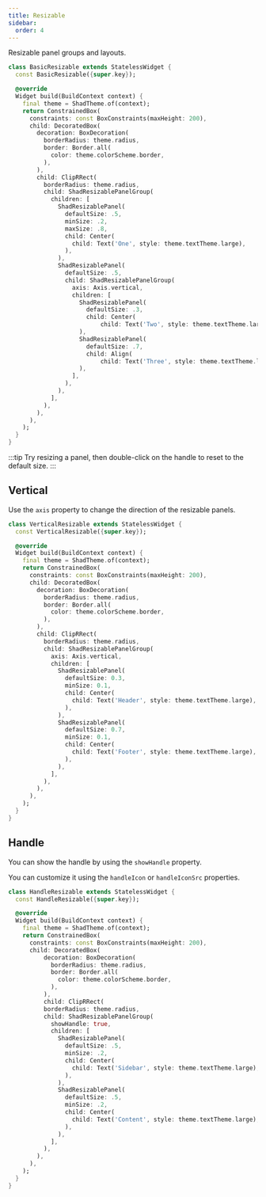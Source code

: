 ```yaml
---
title: Resizable
sidebar:
  order: 4
---
```


Resizable panel groups and layouts.

<Preview src="https://shadcn-ui-playground.pages.dev/resizable?style=basic" minHeight="400px">

```dart
class BasicResizable extends StatelessWidget {
  const BasicResizable({super.key});

  @override
  Widget build(BuildContext context) {
    final theme = ShadTheme.of(context);
    return ConstrainedBox(
      constraints: const BoxConstraints(maxHeight: 200),
      child: DecoratedBox(
        decoration: BoxDecoration(
          borderRadius: theme.radius,
          border: Border.all(
            color: theme.colorScheme.border,
          ),
        ),
        child: ClipRRect(
          borderRadius: theme.radius,
          child: ShadResizablePanelGroup(
            children: [
              ShadResizablePanel(
                defaultSize: .5,
                minSize: .2,
                maxSize: .8,
                child: Center(
                  child: Text('One', style: theme.textTheme.large),
                ),
              ),
              ShadResizablePanel(
                defaultSize: .5,
                child: ShadResizablePanelGroup(
                  axis: Axis.vertical,
                  children: [
                    ShadResizablePanel(
                      defaultSize: .3,
                      child: Center(
                          child: Text('Two', style: theme.textTheme.large)),
                    ),
                    ShadResizablePanel(
                      defaultSize: .7,
                      child: Align(
                          child: Text('Three', style: theme.textTheme.large)),
                    ),
                  ],
                ),
              ),
            ],
          ),
        ),
      ),
    );
  }
}
```
</Preview>

:::tip
Try resizing a panel, then double-click on the handle to reset to the default size.
:::

## Vertical

Use the `axis` property to change the direction of the resizable panels.

<Preview src="https://shadcn-ui-playground.pages.dev/resizable?style=vertical" minHeight="400px">

```dart
class VerticalResizable extends StatelessWidget {
  const VerticalResizable({super.key});

  @override
  Widget build(BuildContext context) {
    final theme = ShadTheme.of(context);
    return ConstrainedBox(
      constraints: const BoxConstraints(maxHeight: 200),
      child: DecoratedBox(
        decoration: BoxDecoration(
          borderRadius: theme.radius,
          border: Border.all(
            color: theme.colorScheme.border,
          ),
        ),
        child: ClipRRect(
          borderRadius: theme.radius,
          child: ShadResizablePanelGroup(
            axis: Axis.vertical,
            children: [
              ShadResizablePanel(
                defaultSize: 0.3,
                minSize: 0.1,
                child: Center(
                  child: Text('Header', style: theme.textTheme.large),
                ),
              ),
              ShadResizablePanel(
                defaultSize: 0.7,
                minSize: 0.1,
                child: Center(
                  child: Text('Footer', style: theme.textTheme.large),
                ),
              ),
            ],
          ),
        ),
      ),
    );
  }
}
```
</Preview>

## Handle

You can show the handle by using the `showHandle` property.

You can customize it using the `handleIcon` or `handleIconSrc` properties.

<Preview src="https://shadcn-ui-playground.pages.dev/resizable?style=handle" minHeight="400px">

```dart
class HandleResizable extends StatelessWidget {
  const HandleResizable({super.key});

  @override
  Widget build(BuildContext context) {
    final theme = ShadTheme.of(context);
    return ConstrainedBox(
      constraints: const BoxConstraints(maxHeight: 200),
      child: DecoratedBox(
          decoration: BoxDecoration(
            borderRadius: theme.radius,
            border: Border.all(
              color: theme.colorScheme.border,
            ),
          ),
          child: ClipRRect(
          borderRadius: theme.radius,
          child: ShadResizablePanelGroup(
            showHandle: true,
            children: [
              ShadResizablePanel(
                defaultSize: .5,
                minSize: .2,
                child: Center(
                  child: Text('Sidebar', style: theme.textTheme.large),
                ),
              ),
              ShadResizablePanel(
                defaultSize: .5,
                minSize: .2,
                child: Center(
                  child: Text('Content', style: theme.textTheme.large),
                ),
              ),
            ],
          ),
        ),
      ),
    );
  }
}
```
</Preview>
